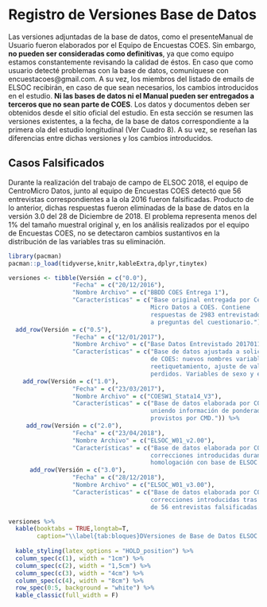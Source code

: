 # Registro de Versiones Base de Datos

Las versiones adjuntadas de la base de datos, como el presenteManual de Usuario fueron elaborados por el Equipo de Encuestas COES. Sin embargo, **no pueden ser consideradas como definitivas**, ya que como equipo estamos constantemente revisando la calidad de éstos. En caso que como usuario detecté problemas con la base de datos, comuníquese con encuestacoes@gmail.com. A su vez, los miembros del listado de emails de ELSOC recibirán, en caso de que sean necesarios, los cambios introducidos en el estudio. **Ni las bases de datos ni el Manual pueden ser entregados a terceros que no sean parte de COES**. Los datos y documentos deben ser obtenidos desde el sitio oficial del estudio. En esta sección se resumen las versiones existentes, a la fecha, de la base de datos correspondiente a la primera ola del estudio longitudinal (Ver Cuadro 8). A su vez, se reseñan las diferencias entre dichas versiones y los cambios introducidos.


## Casos Falsificados

Durante la realización del trabajo de campo de ELSOC 2018, el equipo de CentroMicro Datos, junto al equipo de Encuestas COES detectó que 56 entrevistas correspondientes a la ola 2016 fueron falsificadas. Producto de lo anterior, dichas respuestas fueron eliminadas de la base de datos en la versión 3.0 del 28 de Diciembre de 2018. El problema representa menos del 1% del tamaño muestral original y, en los análisis realizados por el equipo de Encuestas COES, no se detectaron cambios sustantivos en la distribución de las variables tras su eliminación.

```r
library(pacman)
pacman::p_load(tidyverse,knitr,kableExtra,dplyr,tinytex)

versiones <- tibble(Versión = c("0.0"),
                  "Fecha" = c("20/12/2016"),        
                  "Nombre Archivo" = c("BBDD COES Entrega 1"),
                  "Características" = c("Base original entregada por Centro 
                                        Micro Datos a COES. Contiene
                                        respuestas de 2983 entrevistados (N final)
                                        a preguntas del cuestionario.")) %>% 
  add_row(Versión = c("0.5"),
                  "Fecha" = c("12/01/2017"),        
                  "Nombre Archivo" = c("Base Datos Entrevistado 20170111"),
                  "Características" = c("Base de datos ajustada a solicitudes
                                        de COES: nuevos nombres variables,
                                        reetiquetamiento, ajuste de valores
                                        perdidos. Variables de sexo y edad.")) %>% 
    add_row(Versión = c("1.0"),
                  "Fecha" = c("23/03/2017"),        
                  "Nombre Archivo" = c("COESW1_Stata14_V3"),
                  "Características" = c("Base de datos elaborada por COES
                                        uniendo información de ponderadores 
                                        provistos por CMD.")) %>% 
     add_row(Versión = c("2.0"),
                  "Fecha" = c("23/04/2018"),        
                  "Nombre Archivo" = c("ELSOC_W01_v2.00"),
                  "Características" = c("Base de datos elaborada por COES con 
                                        correcciones introducidas durante 2017 y
                                        homologación con base de ELSOC ola 2.")) %>% 
      add_row(Versión = c("3.0"),
                  "Fecha" = c("28/12/2018"),        
                  "Nombre Archivo" = c("ELSOC_W01_v3.00"),
                  "Características" = c("Base de datos elaborada por COES con
                                        correcciones introducidas tras eliminación 
                                        de 56 entrevistas falsificadas."))

versiones %>%
  kable(booktabs = TRUE,longtab=T,  
        caption="\\label{tab:bloques}DVersiones de Base de Datos ELSOC Ola 1 (2016)") %>%
  
  kable_styling(latex_options = "HOLD_position") %>%
  column_spec(c(1), width = "1cm") %>%
  column_spec(c(2), width = "1,5cm") %>%
  column_spec(c(3), width = "4cm") %>%
  column_spec(c(4), width = "8cm") %>%
  row_spec(0:5, background = "white") %>% 
  kable_classic(full_width = F)

```


